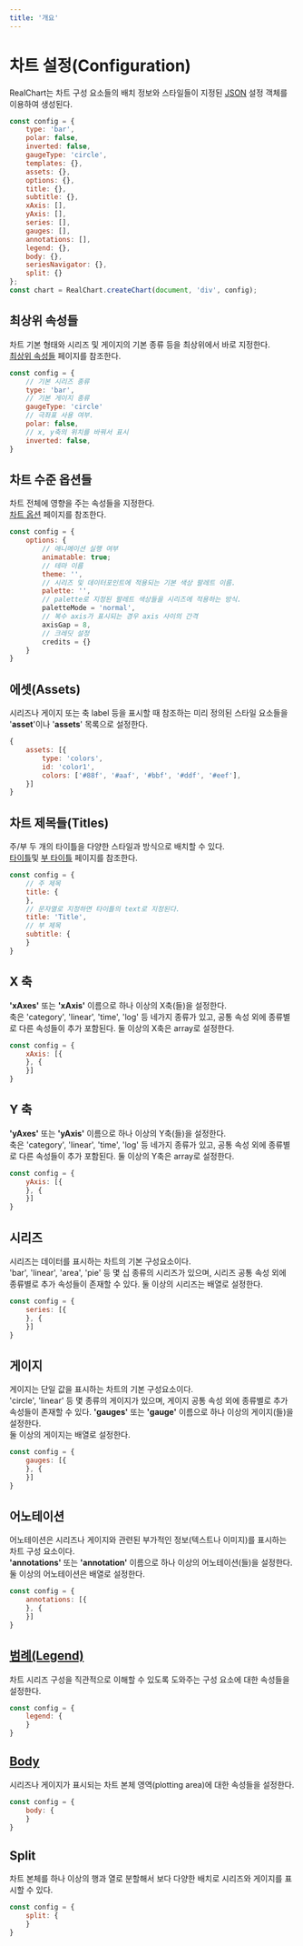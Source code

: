 ```yaml
---
title: '개요'
---
```


# 차트 설정(Configuration)

RealChart는 차트 구성 요소들의 배치 정보와 스타일들이 지정된 [JSON](https://www.oracle.com/kr/database/what-is-json/) 설정 객체를 이용하여 생성된다.

```js
const config = {
    type: 'bar',
    polar: false,
    inverted: false,
    gaugeType: 'circle',
    templates: {},
    assets: {},
    options: {},
    title: {},
    subtitle: {},
    xAxis: [],
    yAxis: [],
    series: [],
    gauges: [],
    annotations: [],
    legend: {},
    body: {},
    seriesNavigator: {},
    split: {}
};
const chart = RealChart.createChart(document, 'div', config);
```

## 최상위 속성들

차트 기본 형태와 시리즈 및 게이지의 기본 종류 등을 최상위에서 바로 지정한다.<br/>
[최상위 속성들](/config/config) 페이지를 참조한다.

```js
const config = {
    // 기본 시리즈 종류
    type: 'bar',
    // 기본 게이지 종류
    gaugeType: 'circle'
    // 극좌표 사용 여부.
    polar: false,
    // x, y축의 위치를 바꿔서 표시
    inverted: false,
}
```

## 차트 수준 옵션들

차트 전체에 영향을 주는 속성들을 지정한다.<br/>
[차트 옵션](/config/config/options) 페이지를 참조한다.

```js
const config = {
    options: {
        // 애니메이션 실행 여부
        animatable: true;
        // 테마 이름
        theme: '',
        // 시리즈 및 데이터포인트에 적용되는 기본 색상 팔레트 이름.
        palette: '',
        // palette로 지정된 팔레트 색상들을 시리즈에 적용하는 방식.
        paletteMode = 'normal',
        // 복수 axis가 표시되는 경우 axis 사이의 간격
        axisGap = 8,
        // 크레딧 설정
        credits = {}
    }
}
```

## 에셋(Assets)

시리즈나 게이지 또는 축 label 등을 표시할 때 참조하는 미리 정의된 스타일 요소들을 
'**asset**'이나 '**assets**' 목록으로 설정한다.

```js
{
    assets: [{
        type: 'colors',
        id: 'color1',
        colors: ['#88f', '#aaf', '#bbf', '#ddf', '#eef'],
    }]
}
```

## 차트 제목들(Titles)

주/부 두 개의 타이틀을 다양한 스타일과 방식으로 배치할 수 있다.<br/>
[타이틀](/config/config/title)및 [부 타이틀](/config/config/subtitle) 페이지를 참조한다.

```js
const config = {
    // 주 제목
    title: {
    },
    // 문자열로 지정하면 타이틀의 text로 지정된다.
    title: 'Title',
    // 부 제목
    subtitle: {
    }
}
```

## X 축

**'xAxes'** 또는 **'xAxis'** 이름으로 하나 이상의 X축(들)을 설정한다.<br/>
축은 'category', 'linear', 'time', 'log' 등 네가지 종류가 있고,
공통 속성 외에 종류별로 다른 속성들이 추가 포함된다.
둘 이상의 X축은 array로 설정한다.

```js
const config = {
    xAxis: [{
    }, {
    }]
}
```

## Y 축

**'yAxes'** 또는 **'yAxis'** 이름으로 하나 이상의 Y축(들)을 설정한다.<br/>
축은 'category', 'linear', 'time', 'log' 등 네가지 종류가 있고,
공통 속성 외에 종류별로 다른 속성들이 추가 포함된다.
둘 이상의 Y축은 array로 설정한다.

```js
const config = {
    yAxis: [{
    }, {
    }]
}
```

## 시리즈

시리즈는 데이터를 표시하는 차트의 기본 구성요소이다.<br/>
'bar', 'linear', 'area', 'pie' 등 몇 십 종류의 시리즈가 있으며,
시리즈 공통 속성 외에 종류별로 추가 속성들이 존재할 수 있다.
둘 이상의 시리즈는 배열로 설정한다.

```js
const config = {
    series: [{
    }, {
    }]
}
```

## 게이지

게이지는 단일 값을 표시하는 차트의 기본 구성요소이다.<br/>
'circle', 'linear' 등 몇 종류의 게이지가 있으며,
게이지 공통 속성 외에 종류별로 추가 속성들이 존재할 수 있다.
**'gauges'** 또는 **'gauge'** 이름으로 하나 이상의 게이지(들)을 설정한다.<br/>
둘 이상의 게이지는 배열로 설정한다.

```js
const config = {
    gauges: [{
    }, {
    }]
}
```

## 어노테이션

어노테이션은 시리즈나 게이지와 관련된 부가적인 정보(텍스트나 이미지)를 표시하는 차트 구성 요소이다.<br/>
**'annotations'** 또는 **'annotation'** 이름으로 하나 이상의 어노테이션(들)을 설정한다.<br/>
둘 이상의 어노테이션은 배열로 설정한다.

```js
const config = {
    annotations: [{
    }, {
    }]
}
```

## [범례(Legend)](/config/config/legend)

차트 시리즈 구성을 직관적으로 이해할 수 있도록 도와주는 구성 요소에 대한 속성들을 설정한다.<br/>

```js
const config = {
    legend: {
    }
}
```

## [Body](config/config/body)

시리즈나 게이지가 표시되는 차트 본체 영역(plotting area)에 대한 속성들을 설정한다.<br/>

```js
const config = {
    body: {
    }
}
```

## Split

차트 본체를 하나 이상의 행과 열로 분할해서 보다 다양한 배치로 시리즈와 게이지를 표시할 수 있다.<br/>

```js
const config = {
    split: {
    }
}
```
